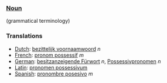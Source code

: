 ===[[Noun]]===
(grammatical terminology)

===Translations===
*[[Dutch]]: [[bezittelijk voornaamwoord]] ''n''
*[[French]]: [[pronom possessif]] ''m''
*[[German]]: [[besitzanzeigende Fürwort]] ''n'', [[Possessivpronomen]] ''n''
*[[Latin]]: [[pronomen possessivum]]
*[[Spanish]]: [[pronombre posesivo]] ''m''